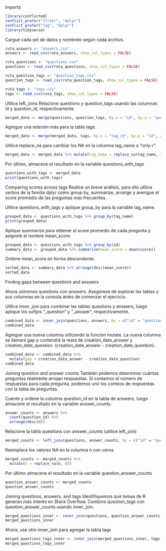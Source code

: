 Imports
```r
library(conflicted)
conflict_prefer("filter", "dplyr")
conflict_prefer("lag", "dplyr")
library(tidyverse)
```

Cargue cada set de datos y nombrelo según cada archivo.
```r
ruta_answers <- "answers.csv"
answers <- read_csv(ruta_answers, show_col_types = FALSE)

ruta_questions <- "questions.csv"
questions <- read_csv(ruta_questions, show_col_types = FALSE)

ruta_question_tags <- "question_tags.csv"
question_tags <- read_csv(ruta_question_tags, show_col_types = FALSE)

ruta_tags <- "tags.csv"
tags <- read_csv(ruta_tags, show_col_types = FALSE)
```
Utilice left_joins
Relacione questions y question_tags usando las columnas id y question_id, respectivamente.
```r
merged_data <- merge(questions, question_tags, by.x = "id", by.y = "question_id", all.x = TRUE)
```

Agregue una relación más para la tabla tags.
```r
merged_data <- merge(merged_data, tags, by.x = "tag_id", by.y = "id", all.x = TRUE)
```

Utilice replace_na para cambiar los NA en la columna tag_name a "only-r".
```r
merged_data <- merged_data %>% mutate(tag_name = replace_na(tag_name, "only-r"))
```

Por último, almacene el resultado en la variable questions_with_tags
```r
questions_with_tags <- merged_data
print(questions_with_tags)
```

Comparing scores across tags
Realice un breve análisis, para ello utilice verbos de la familia dplyr 
como group by, summarize,
arrange y averigue el score promedio de las preguntas más frecuentes.

Utilice questions_with_tags y aplique group_by para la variable tag_name.
```r
grouped_data <- questions_with_tags %>% group_by(tag_name)
print(grouped_data)
```

Aplique summarize para obtener el score promedio de cada pregunta y asígnele el
nombre mean_score.
```r
grouped_data <- questions_with_tags %>% group_by(id)
summary_data <- grouped_data %>% summarize(mean_score = mean(score))
```

Ordene mean_score en forma descendente.
```r
sorted_data <- summary_data %>% arrange(desc(mean_score))
sorted_data
```
Finding gaps between questions and answers

Ahora uniremos questions con answers. Asegúrese de explorar las tablas y sus columnas en la
consola antes de comenzar el ejercicio.

Utilice inner_join para combinar las tablas questions y answers, luego aplique los sufijos
"_question" y "_answer", respectivamente.

```r
combined_data <- inner_join(questions, answers, by = c("id" = "question_id"), suffix  = c("_question", "_answer"))
combined_data
```
Agregue una nueva columna utilizando la función mutate. La nueva columna se llamará
gap y contendrá la resta de creation_date_answer y creation_date_question.
(creation_date_answer - creation_date_question).
```r
combined_data <- combined_data %>%
  mutate(gap = creation_date_answer - creation_date_question)
combined_data
```
Joining question and answer counts
También podemos determinar cuántas preguntas realmente arrojan respuestas. Si contamos el
número de respuestas para cada pregunta, podemos unir los conteos de respuestas con la tabla
de preguntas.

Cuente y ordene la columna question_id en la tabla de answers, luego almacene el
resultado en la variable answer_counts.
```r
answer_counts <- answers %>%
  count(question_id) %>%
  arrange(desc(n))
```
Relacione la tabla questions con answer_counts (utilice left_join)
```r
merged_counts <- left_join(questions, answer_counts, by = c("id" = "question_id"))

```
Reemplace los valores NA en la columna n con ceros.
```r
merged_counts <- merged_counts %>%
  mutate(n = replace_na(n, 0))
```
Por último almacene el resultado en la variable question_answer_counts
```r
question_answer_counts <- merged_counts
question_answer_counts
```
Joining questions, answers, and tags
Identifiquemos qué temas de R generan más interés en Stack Overflow.
Combine question_tags con question_answer_counts usando inner_join.
```r
merged_questions_inner <- inner_join(questions, question_answer_counts, by = c("id" = "id"))
merged_questions_inner
```
Ahora, use otro inner_join para agregar la tabla tags
```r
merged_questions_tags_inner <- inner_join(merged_questions_inner, tags, by = "id")
merged_questions_tags_inner
```


